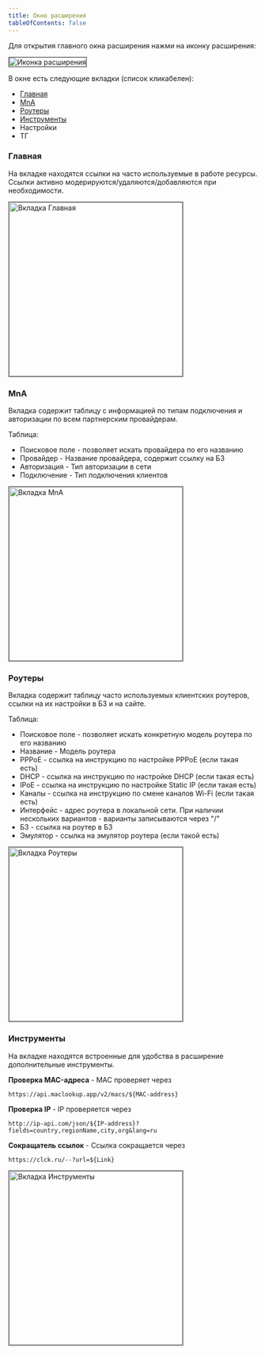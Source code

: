 ```yaml
---
title: Окно расширения
tableOfContents: false
---
```


Для открытия главного окна расширения нажми на иконку расширения:

<img
  src="/domru-helper/images/ext-icon.png"
  alt="Иконка расширения"
  width="auto"
  style="border: 2px solid grey;"
/>

В окне есть следующие вкладки (список кликабелен):

- [Главная](#главная)
- [MnA](#главная)
- [Роутеры](#роутеры)
- [Инструменты](#инструменты)
- Настройки
- ТГ

### Главная

На вкладке находятся ссылки на часто используемые в работе ресурсы. Ссылки активно модерируются/удаляются/добавляются при необходимости.

<img
  src="/domru-helper/images/popup-window.png"
  alt="Вкладка Главная"
  width="350px"
  style="border: 2px solid grey;"
/>

### MnA

Вкладка содержит таблицу с информацией по типам подключения и авторизации по всем партнерским провайдерам.

Таблица:

- Поисковое поле - позволяет искать провайдера по его названию
- Провайдер - Название провайдера, содержит ссылку на БЗ
- Авторизация - Тип авторизации в сети
- Подключение - Тип подключения клиентов

<img
  src="/domru-helper/images/MnA.png"
  alt="Вкладка MnA"
  width="350px"
  style="border: 2px solid grey;"
/>

### Роутеры

Вкладка содержит таблицу часто используемых клиентских роутеров, ссылки на их настройки в БЗ и на сайте.

Таблица:

- Поисковое поле - позволяет искать конкретную модель роутера по его названию
- Название - Модель роутера
- PPPoE - ссылка на инструкцию по настройке PPPoE (если такая есть)
- DHCP - ссылка на инструкцию по настройке DHCP (если такая есть)
- IPoE - ссылка на инструкцию по настройке Static IP (если такая есть)
- Каналы - ссылка на инструкцию по смене каналов Wi-Fi (если такая есть)
- Интерфейс - адрес роутера в локальной сети. При наличии нескольких вариантов - варианты записываются через "/"
- БЗ - ссылка на роутер в БЗ
- Эмулятор - ссылка на эмулятор роутера (если такой есть)

<img
  src="/domru-helper/images/routers.png"
  alt="Вкладка Роутеры"
  width="350px"
  style="border: 2px solid grey;"
/>

### Инструменты

На вкладке находятся встроенные для удобства в расширение дополнительные инструменты.

**Проверка MAC-адреса** - MAC проверяет через

```
https://api.maclookup.app/v2/macs/${MAC-address}
```

**Проверка IP** - IP проверяется через

```
http://ip-api.com/json/${IP-address}?fields=country,regionName,city,org&lang=ru
```

**Сокращатель ссылок** - Ссылка сокращается через

```
https://clck.ru/--?url=${Link}
```

<img
  src="/domru-helper/images/instruments.png"
  alt="Вкладка Инструменты"
  width="350px"
  style="border: 2px solid grey;"
/>
